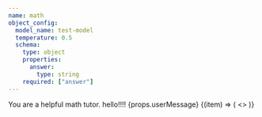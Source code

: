 ```yaml
---
name: math
object_config:
  model_name: test-model
  temperature: 0.5
  schema:
    type: object
    properties:
      answer:
        type: string
    required: ["answer"]
---
```


<System>
You are a helpful math tutor.
<ImageAttachment image="https://example.com/image.png" />
<FileAttachment data="https://example.com/document.pdf" mimeType={props.fileMimeType} />
</System>

<User>
  hello!!!!
  {props.userMessage}
  <ImageAttachment image="https://example.com/image.png" />
  <FileAttachment data="https://example.com/document.pdf" mimeType={props.fileMimeType} />
  <ForEach arr={["image/jpeg", "image/png"]}>
    {(item) => (
      <>
        <ImageAttachment image="https://example.com/loop.png" mimeType={item}/>
      </ >
    )}
</ForEach>
</User>

<Assistant>
  <ImageAttachment image="https://example.com/image.png" />
  <FileAttachment data="https://example.com/document.pdf" mimeType={props.fileMimeType} />
</Assistant>
